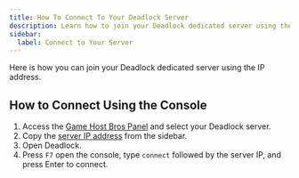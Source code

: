 ```yaml
---
title: How To Connect To Your Deadlock Server
description: Learn how to join your Deadlock dedicated server using the IP address.
sidebar:
  label: Connect to Your Server
---
```


Here is how you can join your Deadlock dedicated server using the IP address.

## How to Connect Using the Console

1. Access the [Game Host Bros Panel](https://panel.gamehostbros.com/) and select your Deadlock server.
2. Copy the [server IP address](https://www.youtube.com/watch?v=Ap7DtDF-wYg) from the sidebar.
3. Open Deadlock.
4. Press `F7` open the console, type `connect` followed by the server IP, and press Enter to connect.
